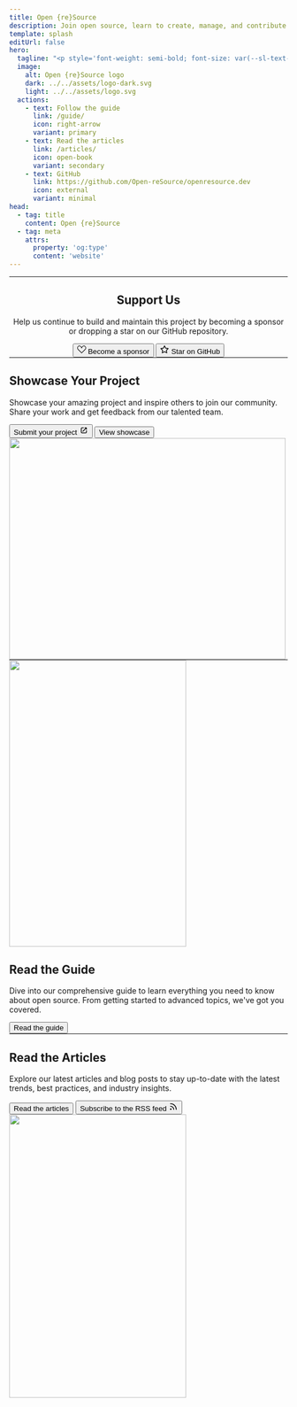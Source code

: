 ```yaml
---
title: Open {re}Source
description: Join open source, learn to create, manage, and contribute to projects with Open {re}Source. Make a difference today by sharing and collaborating.
template: splash
editUrl: false
hero:
  tagline: "<p style='font-weight: semi-bold; font-size: var(--sl-text-2xl)'>Your platform for sharing and discovering the open source world</p><p>Understand how it works, and learn how to create, manage, and contribute to open-source projects. Join the open source community today and start making a difference.</p>"
  image:
    alt: Open {re}Source logo
    dark: ../../assets/logo-dark.svg
    light: ../../assets/logo.svg
  actions:
    - text: Follow the guide
      link: /guide/
      icon: right-arrow
      variant: primary
    - text: Read the articles
      link: /articles/
      icon: open-book
      variant: secondary
    - text: GitHub
      link: https://github.com/Open-reSource/openresource.dev
      icon: external
      variant: minimal
head:
  - tag: title
    content: Open {re}Source
  - tag: meta
    attrs:
      property: 'og:type'
      content: 'website'
---
```



<hr style="margin: 0; padding: 0" />

<section class="homepage-section">
	<div class="container" style="justify-content: center; display: flex">
		<div class="content" style="text-align: center">
			<h2>Support Us</h2>
			<p>
				Help us continue to build and maintain this project by becoming a
				sponsor or dropping a star on our GitHub repository.
			</p>
			<div class="actions" style="justify-content: center">
				<Button
					href="https://github.com/sponsors/Open-reSource"
					class="action action-secondary"
				>
					<svg
						xmlns="http://www.w3.org/2000/svg"
						width="16"
						height="16"
						fill="currentColor"
						viewBox="0 0 16 16"
					>
						<path d="m8 6.236-.894-1.789c-.222-.443-.607-1.08-1.152-1.595C5.418 2.345 4.776 2 4 2 2.324 2 1 3.326 1 4.92c0 1.211.554 2.066 1.868 3.37.337.334.721.695 1.146 1.093C5.122 10.423 6.5 11.717 8 13.447c1.5-1.73 2.878-3.024 3.986-4.064.425-.398.81-.76 1.146-1.093C14.446 6.986 15 6.131 15 4.92 15 3.326 13.676 2 12 2c-.777 0-1.418.345-1.954.852-.545.515-.93 1.152-1.152 1.595L8 6.236zm.392 8.292a.513.513 0 0 1-.784 0c-1.601-1.902-3.05-3.262-4.243-4.381C1.3 8.208 0 6.989 0 4.92 0 2.755 1.79 1 4 1c1.6 0 2.719 1.05 3.404 2.008.26.365.458.716.596.992a7.55 7.55 0 0 1 .596-.992C9.281 2.049 10.4 1 12 1c2.21 0 4 1.755 4 3.92 0 2.069-1.3 3.288-3.365 5.227-1.193 1.12-2.642 2.48-4.243 4.38z" />
					</svg>
					<span>Become a sponsor</span>
				</Button>
				<Button
					href="https://github.com/Open-reSource/openresource.dev"
					class="action action-outline"
				>
					<svg
						xmlns="http://www.w3.org/2000/svg"
						width="16"
						height="16"
						fill="none"
						stroke="currentColor"
						stroke-width="2"
						stroke-linecap="round"
						stroke-linejoin="round"
						viewBox="0 0 24 24"
					>
						<polygon points="12 2 15.09 8.26 22 9.27 17 14.14 18.18 21.02 12 17.77 5.82 21.02 7 14.14 2 9.27 8.91 8.26 12 2"></polygon>
					</svg>
					<span>Star on GitHub</span>
				</Button>
			</div>
		</div>
	</div>
</section>

<hr style="margin: 0; padding: 0" />

<section class="homepage-section">
	<div class="container">
		<div class="grid">
			<div class="content">
				<h2>Showcase Your Project</h2>
				<p>
					Showcase your amazing project and inspire others to join our
					community. Share your work and get feedback from our talented team.
				</p>
				<div class="actions">
					<Button
						href="https://github.com/orgs/Open-reSource/discussions/3"
						class="action action-secondary"
					>
						<span>Submit your project</span>
						<svg
							aria-hidden="true"
							width="16"
							height="16"
							viewBox="0 0 24 24"
							fill="currentColor"
						>
							<path d="M19.33 10.18a1 1 0 0 1-.77 0 1 1 0 0 1-.62-.93l.01-1.83-8.2 8.2a1 1 0 0 1-1.41-1.42l8.2-8.2H14.7a1 1 0 0 1 0-2h4.25a1 1 0 0 1 1 1v4.25a1 1 0 0 1-.62.93Z"></path>
							<path d="M11 4a1 1 0 1 1 0 2H7a1 1 0 0 0-1 1v10a1 1 0 0 0 1 1h10a1 1 0 0 0 1-1v-4a1 1 0 1 1 2 0v4a3 3 0 0 1-3 3H7a3 3 0 0 1-3-3V7a3 3 0 0 1 3-3h4Z"></path>
						</svg>
					</Button>
					<Button href="/showcase" class="action action-outline">
						View showcase
					</Button>
				</div>
			</div>
			<div class="homepage-img">
				<Image
					src="/images/homepage-showcase.webp"
					width="500"
					height="400"
					alt=""
				/>
			</div>
		</div>
	</div>
</section>

<hr style="margin: 0; padding: 0" />

<section class="homepage-section homepage-section-mobile-inverted">
	<div class="container">
		<div class="grid">
			<div class="homepage-img">
				<div class="mockup-phone">
					<div class="camera"></div>
					<div class="display">
						<div class="artboard artboard-demo phone-1">
							<Image
								src="/images/homepage-guide.webp"
								width="320"
								height="518"
								alt=""
							/>
						</div>
					</div>
				</div>
			</div>
			<div class="content">
				<h2>Read the Guide</h2>
				<p>
					Dive into our comprehensive guide to learn everything you need to know
					about open source. From getting started to advanced topics, we've got
					you covered.
				</p>
				<div class="actions">
					<Button href="/guide" class="action action-secondary">
						Read the guide
					</Button>
				</div>
			</div>
		</div>
	</div>
</section>

<hr style="margin: 0; padding: 0" />

<section class="homepage-section">
	<div class="container">
		<div class="grid">
			<div class="content">
				<h2>Read the Articles</h2>
				<p>
					Explore our latest articles and blog posts to stay up-to-date with the
					latest trends, best practices, and industry insights.
				</p>
				<div class="actions">
					<Button href="/articles" class="action action-secondary">
						Read the articles
					</Button>
					<Button href="/articles/rss.xml" class="action action-outline">
						<span>Subscribe to the RSS feed</span>
						<svg
							xmlns="http://www.w3.org/2000/svg"
							width="16"
							height="16"
							viewBox="0 0 24 24"
							fill="none"
							stroke="currentColor"
							stroke-width="2"
							stroke-linecap="round"
							stroke-linejoin="round"
						>
							<path d="M4 11a9 9 0 0 1 9 9"></path>
							<path d="M4 4a16 16 0 0 1 16 16"></path>
							<circle cx="5" cy="19" r="1"></circle>
						</svg>
					</Button>
				</div>
			</div>
			<div class="homepage-img">
				<div class="mockup-phone">
					<div class="camera"></div>
					<div class="display">
						<div class="artboard artboard-demo phone-1">
							<Image
								src="/images/homepage-articles.webp"
								width="320"
								height="512"
								alt=""
							/>
						</div>
					</div>
				</div>
			</div>
		</div>
	</div>
</section>
